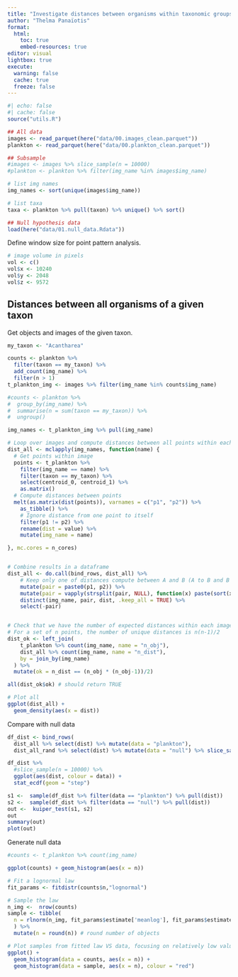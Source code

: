 ```yaml
---
title: "Investigate distances between organisms within taxonomic groups."
author: "Thelma Panaïotis"
format: 
  html:
    toc: true
    embed-resources: true
editor: visual
lightbox: true
execute:
  warning: false
  cache: true
  freeze: false
---
```


```r
#| echo: false
#| cache: false
source("utils.R")
```

```r

## All data
images <- read_parquet(here("data/00.images_clean.parquet"))
plankton <- read_parquet(here("data/00.plankton_clean.parquet"))

## Subsample
#images <- images %>% slice_sample(n = 10000)
#plankton <- plankton %>% filter(img_name %in% images$img_name)

# list img names
img_names <- sort(unique(images$img_name))

# list taxa
taxa <- plankton %>% pull(taxon) %>% unique() %>% sort()

## Null hypothesis data
load(here("data/01.null_data.Rdata"))
```

Define window size for point pattern analysis.

```r
# image volume in pixels
vol <- c()
vol$x <- 10240
vol$y <- 2048
vol$z <- 9572
```

## Distances between all organisms of a given taxon

Get objects and images of the given taxon.

```r
my_taxon <- "Acantharea"

counts <- plankton %>% 
  filter(taxon == my_taxon) %>% 
  add_count(img_name) %>% 
  filter(n > 1)
t_plankton_img <- images %>% filter(img_name %in% counts$img_name)

#counts <- plankton %>% 
#  group_by(img_name) %>% 
#  summarise(n = sum(taxon == my_taxon)) %>% 
#  ungroup()

img_names <- t_plankton_img %>% pull(img_name)

```

```r

# Loop over images and compute distances between all points within each image
dist_all <- mclapply(img_names, function(name) {
  # Get points within image
  points <- t_plankton %>% 
    filter(img_name == name) %>% 
    filter(taxon == my_taxon) %>% 
    select(centroid_0, centroid_1) %>% 
    as.matrix()
  # Compute distances between points
  melt(as.matrix(dist(points)), varnames = c("p1", "p2")) %>% 
    as_tibble() %>% 
    # Ignore distance from one point to itself
    filter(p1 != p2) %>% 
    rename(dist = value) %>% 
    mutate(img_name = name)

}, mc.cores = n_cores)


# Combine results in a dataframe
dist_all <- do.call(bind_rows, dist_all) %>% 
    # Keep only one of distances compute between A and B (A to B and B to A were computed)
    mutate(pair = paste0(p1, p2)) %>% 
    mutate(pair = vapply(strsplit(pair, NULL), function(x) paste(sort(x), collapse = ''), '')) %>%
    distinct(img_name, pair, dist, .keep_all = TRUE) %>% 
    select(-pair)


# Check that we have the number of expected distances within each image
# For a set of n points, the number of unique distances is n(n-1)/2
dist_ok <- left_join(
    t_plankton %>% count(img_name, name = "n_obj"),
    dist_all %>% count(img_name, name = "n_dist"),
    by = join_by(img_name)
  ) %>% 
  mutate(ok = n_dist == (n_obj * (n_obj-1))/2)

all(dist_ok$ok) # should return TRUE

# Plot all
ggplot(dist_all) + 
  geom_density(aes(x = dist))

```

Compare with null data

```r
df_dist <- bind_rows(
  dist_all %>% select(dist) %>% mutate(data = "plankton"),
  dist_all_rand %>% select(dist) %>% mutate(data = "null") %>% slice_sample(n = nrow(dist_all)))

df_dist %>% 
  #slice_sample(n = 10000) %>% 
  ggplot(aes(dist, colour = data)) +
  stat_ecdf(geom = "step")
```

```r
s1 <-  sample(df_dist %>% filter(data == "plankton") %>% pull(dist))
s2 <-  sample(df_dist %>% filter(data == "null") %>% pull(dist))
out <-  kuiper_test(s1, s2)
out
summary(out)
plot(out)
```

Generate null data

```r
#counts <- t_plankton %>% count(img_name) 

ggplot(counts) + geom_histogram(aes(x = n))
```

```r
# Fit a lognormal law
fit_params <- fitdistr(counts$n,"lognormal")

# Sample the law
n_img <-  nrow(counts)
sample <- tibble(
  n = rlnorm(n_img, fit_params$estimate['meanlog'], fit_params$estimate['sdlog'])
  ) %>% 
  mutate(n = round(n)) # round number of objects

# Plot samples from fitted law VS data, focusing on relatively low values
ggplot() + 
  geom_histogram(data = counts, aes(x = n)) +
  geom_histogram(data = sample, aes(x = n), colour = "red") 

```

```{}
```

